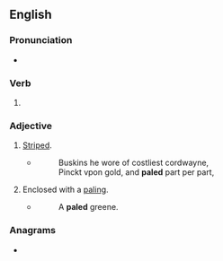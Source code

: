 ==English==

===Pronunciation===
* {{IPA|en|/peɪld/}}
{{rfap|en}}

===Verb===
{{head|en|verb form}}

# {{en-past of|pale}}

===Adjective===
{{en-adj}}

# {{lb|en|obsolete}} [[striped|Striped]].
#* {{RQ:Spenser FQ|6|2|stanza=6}}
#*: Buskins he wore of costliest cordwayne,<br>Pinckt vpon gold, and '''paled''' part per part,
# {{lb|en|obsolete}} Enclosed with a [[paling]].
#* {{RQ:Spenser FQ|1|5|stanza=5}}
#*: A '''paled''' greene.

===Anagrams===
* {{anagrams|en|a=adelp|padel|padle|pedal|plead}}